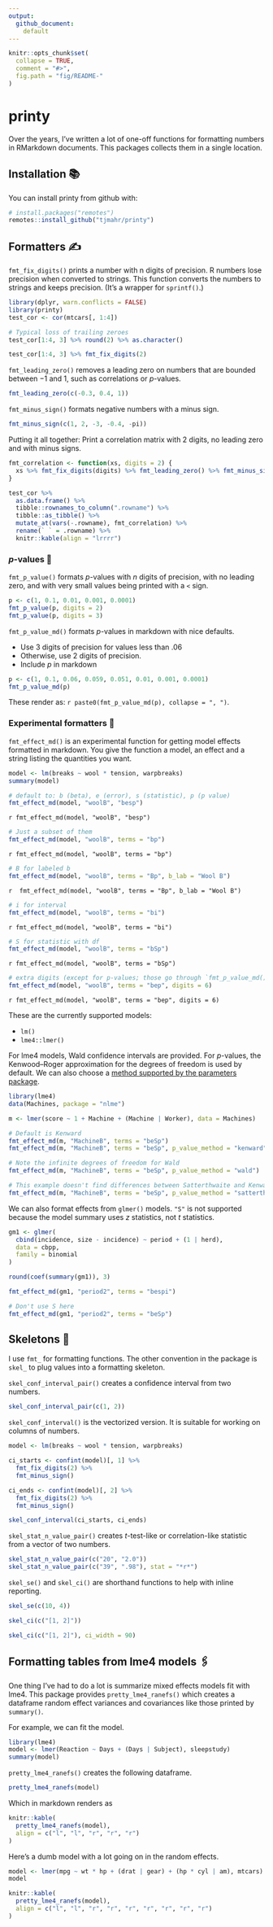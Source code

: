 ```yaml
---
output: 
  github_document: 
    default
---
```


<!-- README.md is generated from README.Rmd. Please edit that file -->

```r
knitr::opts_chunk$set(
  collapse = TRUE,
  comment = "#>",
  fig.path = "fig/README-"
)
```

# printy

Over the years, I've written a lot of one-off functions for formatting numbers
in RMarkdown documents. This packages collects them in a single location.

## Installation 📚

You can install printy from github with:

```r
# install.packages("remotes")
remotes::install_github("tjmahr/printy")
```

## Formatters ✍ 

`fmt_fix_digits()` prints a number with n digits of precision. R numbers lose
precision when converted to strings. This function converts the numbers to
strings and keeps precision. (It's a wrapper for `sprintf()`.)

```r
library(dplyr, warn.conflicts = FALSE)
library(printy)
test_cor <- cor(mtcars[, 1:4]) 

# Typical loss of trailing zeroes
test_cor[1:4, 3] %>% round(2) %>% as.character()

test_cor[1:4, 3] %>% fmt_fix_digits(2)
```

`fmt_leading_zero()` removes a leading zero on numbers that are bounded between
−1 and 1, such as correlations or *p*-values.

```r
fmt_leading_zero(c(-0.3, 0.4, 1))
```

`fmt_minus_sign()` formats negative numbers with a minus sign.

```r
fmt_minus_sign(c(1, 2, -3, -0.4, -pi))
```

Putting it all together: Print a correlation matrix with 2 digits, no leading
zero and with minus signs.

```r
fmt_correlation <- function(xs, digits = 2) {
  xs %>% fmt_fix_digits(digits) %>% fmt_leading_zero() %>% fmt_minus_sign()
}

test_cor %>% 
  as.data.frame() %>% 
  tibble::rownames_to_column(".rowname") %>% 
  tibble::as_tibble() %>% 
  mutate_at(vars(-.rowname), fmt_correlation) %>% 
  rename(` ` = .rowname) %>% 
  knitr::kable(align = "lrrrr")
```

### *p*-values 🎣

`fmt_p_value()` formats *p*-values with *n* digits of precision, with no leading
zero, and with very small values being printed with a `<` sign.

```r
p <- c(1, 0.1, 0.01, 0.001, 0.0001)
fmt_p_value(p, digits = 2)
fmt_p_value(p, digits = 3)
```

`fmt_p_value_md()` formats *p*-values in markdown with nice defaults. 

* Use 3 digits of precision for values less than .06
* Otherwise, use 2 digits of precision.
* Include *p* in markdown

```r
p <- c(1, 0.1, 0.06, 0.059, 0.051, 0.01, 0.001, 0.0001)
fmt_p_value_md(p)
```

These render as: `r paste0(fmt_p_value_md(p), collapse = ", ")`.


### Experimental formatters  🧪

`fmt_effect_md()` is an experimental function for getting model effects
formatted in markdown. You give the function a model, an effect and a string
listing the quantities you want.

```r
model <- lm(breaks ~ wool * tension, warpbreaks) 
summary(model)
```

```r
# default to: b (beta), e (error), s (statistic), p (p value)
fmt_effect_md(model, "woolB", "besp")
```

`r fmt_effect_md(model, "woolB", "besp")`

```r
# Just a subset of them
fmt_effect_md(model, "woolB", terms = "bp")
```

`r fmt_effect_md(model, "woolB", terms = "bp")`

```r
# B for labeled b
fmt_effect_md(model, "woolB", terms = "Bp", b_lab = "Wool B")
```

`r  fmt_effect_md(model, "woolB", terms = "Bp", b_lab = "Wool B")`

```r
# i for interval
fmt_effect_md(model, "woolB", terms = "bi")
```

`r fmt_effect_md(model, "woolB", terms = "bi")`

```r
# S for statistic with df
fmt_effect_md(model, "woolB", terms = "bSp")
```

`r fmt_effect_md(model, "woolB", terms = "bSp")`

```r
# extra digits (except for p-values; those go through `fmt_p_value_md()`)
fmt_effect_md(model, "woolB", terms = "bep", digits = 6)
```

`r fmt_effect_md(model, "woolB", terms = "bep", digits = 6)`

These are the currently supported models:

  - `lm()`
  - `lme4::lmer()` 

For lme4 models, Wald confidence intervals are provided. For *p*-values, the
Kenwood--Roger approximation for the degrees of freedom is used by default. We
can also choose a [method supported by the parameters
package](https://easystats.github.io/parameters/reference/p_value.lmerMod.html).

```r
library(lme4)
data(Machines, package = "nlme")

m <- lmer(score ~ 1 + Machine + (Machine | Worker), data = Machines)

# Default is Kenward
fmt_effect_md(m, "MachineB", terms = "beSp")
fmt_effect_md(m, "MachineB", terms = "beSp", p_value_method = "kenward")

# Note the infinite degrees of freedom for Wald
fmt_effect_md(m, "MachineB", terms = "beSp", p_value_method = "wald")

# This example doesn't find differences between Satterthwaite and Kenward
fmt_effect_md(m, "MachineB", terms = "beSp", p_value_method = "satterthwaite")
```

We can also format effects from `glmer()` models. `"S"` is not supported because
the model summary uses *z* statistics, not *t* statistics.

```r
gm1 <- glmer(
  cbind(incidence, size - incidence) ~ period + (1 | herd),
  data = cbpp, 
  family = binomial
)

round(coef(summary(gm1)), 3)

fmt_effect_md(gm1, "period2", terms = "bespi")

# Don't use S here
fmt_effect_md(gm1, "period2", terms = "beSp")
```



Skeletons 🦴
-----------------------------------------------------------------------

I use `fmt_` for formatting functions. The other convention in the package is
`skel_` to plug values into a formatting skeleton. 

`skel_conf_interval_pair()` creates a confidence interval from two numbers.

```r
skel_conf_interval_pair(c(1, 2))
```

`skel_conf_interval()` is the vectorized version. It is suitable for working
on columns of numbers.

```r
model <- lm(breaks ~ wool * tension, warpbreaks) 

ci_starts <- confint(model)[, 1] %>% 
  fmt_fix_digits(2) %>% 
  fmt_minus_sign()

ci_ends <- confint(model)[, 2] %>% 
  fmt_fix_digits(2) %>% 
  fmt_minus_sign()

skel_conf_interval(ci_starts, ci_ends)
```

`skel_stat_n_value_pair()` creates *t*-test-like or correlation-like statistic
from a vector of two numbers.

```r
skel_stat_n_value_pair(c("20", "2.0"))
skel_stat_n_value_pair(c("39", ".98"), stat = "*r*")
```

`skel_se()` and `skel_ci()` are shorthand functions to help with inline
reporting.

```r
skel_se(c(10, 4))

skel_ci(c("[1, 2]"))

skel_ci(c("[1, 2]"), ci_width = 90)
```


## Formatting tables from lme4 models 🖇

One thing I've had to do a lot is summarize mixed effects models fit with lme4.
This package provides `pretty_lme4_ranefs()` which creates a dataframe random
effect variances and covariances like those printed by `summary()`.

For example, we can fit the model.

```r
library(lme4)
model <- lmer(Reaction ~ Days + (Days | Subject), sleepstudy)
summary(model)
```

`pretty_lme4_ranefs()` creates the following dataframe.

```r
pretty_lme4_ranefs(model)
```

Which in markdown renders as

```r
knitr::kable(
  pretty_lme4_ranefs(model), 
  align = c("l", "l", "r", "r", "r")
)
```

Here's a dumb model with a lot going on in the random effects.

```r
model <- lmer(mpg ~ wt * hp + (drat | gear) + (hp * cyl | am), mtcars)
model

knitr::kable(
  pretty_lme4_ranefs(model), 
  align = c("l", "l", "r", "r", "r", "r", "r", "r", "r")
)
```


